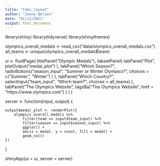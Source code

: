 ```yaml
---
title: "tabs_layout"
author: "Jonny Nelson"
date: "01/12/2021"
output: html_document
---
```


library(shiny)
library(tidyverse)
library(shinythemes)

olympics_overall_medals <- read_csv("data/olympics_overall_medals.csv")
all_teams <- unique(olympics_overall_medals$team)

ui <- fluidPage(
    titlePanel("Olympic Medals"),
    tabsetPanel(
        tabPanel("Plot",
                 plotOutput("medal_plot")
        ),
        tabPanel("Which Season?",
                 radioButtons("season_input", 
                              "Summer or Winter Olympics?", 
                              choices = c("Summer", "Winter")
                 )
        ),
        tabPanel("Which Country?",
                 selectInput("team_input", 
                             "Which team?", 
                             choices = all_teams)
        ),
        tabPanel("The Olympics Website",
                tags$a("The Olympics Website",
                href = "https://www.olympics.com")
        )
    )
)


server <- function(input, output) {
    
    output$medal_plot <- renderPlot({
        olympics_overall_medals %>%
            filter(team == input$team_input) %>%
            filter(season == input$season_input) %>%
            ggplot() +
            aes(x = medal, y = count, fill = medal) +
            geom_col()
    })
    
}

shinyApp(ui = ui, server = server)






